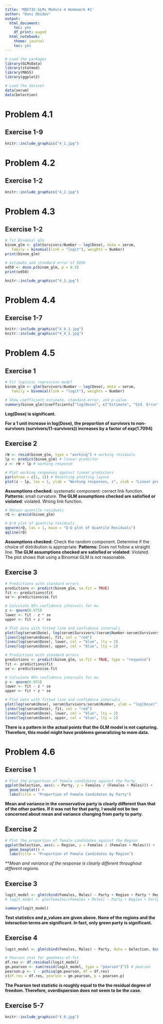---
title: 'MA5732-GLMs Module 4 Homework #1'
author: "Doni Obidov"
output:
  html_document:
    toc: yes
    df_print: paged
  html_notebook:
    theme: journal
    toc: yes
---

```{r}
# Load the packages
library(GLMsData)
library(statmod)
library(MASS)
library(ggplot2)

# Load the dataset
data(serum)
data(belection)
```

# Problem 4.1

## Exercise 1-9

```{r, out.width = "100%", fig.align = "center"}
knitr::include_graphics("4_1.jpg")
```

# Problem 4.2

## Exercise 1-2

```{r, out.width = "100%", fig.align = "center"}
knitr::include_graphics("4_2.jpg")
```

# Problem 4.3

## Exercise 1-2

```{r, out.width = "100%", fig.align = "center"}
# fit Binomial glm
binom_glm <- glm(Survivors/Number ~ log(Dose), data = serum, 
   family = binomial(link = "logit"), weights = Number)
print(binom_glm)

# estimate and standard error of ED50 
ed50 <- dose.p(binom_glm, p = 0.5)
print(ed50)
```

```{r, out.width = "100%", fig.align = "center"}
knitr::include_graphics("4_3.jpg")
```

# Problem 4.4

## Exercise 1-7

```{r, out.width = "100%", fig.align = "center"}
knitr::include_graphics("4_4_1.jpg")
knitr::include_graphics("4_4_2.jpg")
```

# Problem 4.5

## Exercise 1

```{r, out.width = "100%", fig.align = "center"}
# Fit logistic regression model
binom_glm <- glm(Survivors/Number ~ log(Dose), data = serum, 
   family = binomial(link = "logit"), weights = Number)

# Show coefficient estimate, standard error, and p-value
summary(binom_glm)$coefficients["log(Dose)", c("Estimate", "Std. Error", "Pr(>|z|)")]
```

**Log(Dose) is significant.**

**For a 1 unit increase in log(Dose), the proportion of survivors to non-survivors (survivors/(1-survivors)) increases by a factor of exp(1.7094)**

## Exercise 2

```{r, out.width = "100%", fig.align = "center"}
rW <- resid(binom_glm, type = "working") # working residuals
lp <- predict(binom_glm) # linear predictor
z <- rW + lp # working response

# Plot working responses against linear predictors
par(mfrow = c(1, 1)) # Resetting plotting layout
plot(z ~ lp, las = 1, ylab = "Working responses, z", xlab = "Linear predictor")
```

**Assumptions checked:** systematic component: correct link function.
**Patterns:** small curvature.
**The GLM assumptions checked are satisfied or violated**: violated. Wrong link function.

```{r, out.width = "100%", fig.align = "center"}
# Obtain quantile residuals
rQ <- qresid(binom_glm)

# Q-Q plot of quantile residuals
qqnorm(rQ, las = 1, main = "Q-Q plot of Quantile Residuals")
qqline(rQ)
```

**Assumptions checked:** Check the random component. Determine if the choice of distribution is appropriate.
**Patterns:** Does not follow a straight line.
**The GLM assumptions checked are satisfied or violated**: Violated. The plot shows that using a Binomial GLM is not reasonable.

## Exercise 3

```{r, out.width = "100%", fig.align = "center"}
# Predictions with standard errors
predictions <- predict(binom_glm, se.fit = TRUE)
fit <- predictions$fit
se <- predictions$se.fit

# Calculate 95% confidence intervals for mu
z <- qnorm(0.975)
lower <- fit - z * se
upper <- fit + z * se

# Plot data with fitted line and confidence intervals
plot(log(serum$Dose), log(serum$Survivors/(serum$Number-serum$Survivors)), xlab = "log(Dose)", ylab = "log(Survival/Not Survival)")
lines(log(serum$Dose), fit, col = "red")
lines(log(serum$Dose), lower, col = "blue", lty = 2)
lines(log(serum$Dose), upper, col = "blue", lty = 2)
```

```{r, out.width = "100%", fig.align = "center"}
# Predictions with standard errors
predictions <- predict(binom_glm, se.fit = TRUE, type = "response")
fit <- predictions$fit
se <- predictions$se.fit

# Calculate 95% confidence intervals for mu
z <- qnorm(0.975)
lower <- fit - z * se
upper <- fit + z * se

# Plot data with fitted line and confidence intervals
plot(log(serum$Dose), serum$Survivors/serum$Number, xlab = "log(Dose)", ylab = "Survival Probability")
lines(log(serum$Dose), fit, col = "red")
lines(log(serum$Dose), lower, col = "blue", lty = 2)
lines(log(serum$Dose), upper, col = "blue", lty = 2)
```

**There is a pattern in the actual points that the GLM model is not capturing. Therefore, this model might have problems generalizing to more data.**

# Problem 4.6

## Exercise 1

```{r, out.width = "100%", fig.align = "center"}
# Plot the proportion of female candidates against the Party
ggplot(belection, aes(x = Party, y = Females / (Females + Males))) +
  geom_boxplot() +
  labs(title = "Proportion of Female Candidates by Party")
```

**Mean and variance in the conservative party is clearly different than that of the other parties. If it was not for that party, I would not be too concerned about mean and variance changing from party to party.**

## Exercise 2

```{r, out.width = "100%", fig.align = "center"}
# Plot the proportion of female candidates against the Region
ggplot(belection, aes(x = Region, y = Females / (Females + Males))) +
  geom_boxplot() +
  labs(title = "Proportion of Female Candidates by Region")
```

***Mean and variance of the response is clearly different throughout different regions.*

## Exercise 3

```{r, out.width = "100%", fig.align = "center"}
logit_model <- glm(cbind(Females, Males) ~ Party + Region + Party * Region, data = belection, binomial(link = "logit"))
# logit_model <- glm(Females/(Females + Males) ~ Party + Region + Party * Region, data = belection, binomial(link = "logit"), weights=(Females + Males))
```

```{r, out.width = "100%", fig.align = "center"}
summary(logit_model)
```

**Test statistics and p_values are given above. None of the regions and the interaction terms are significant. In fact, only green party is significant.**

## Exercise 4

```{r, out.width = "100%", fig.align = "center"}
logit_model <- glm(cbind(Females, Males) ~ Party, data = belection, binomial(link = "logit"))
```

```{r, out.width = "100%", fig.align = "center"}
# Pearson stat for goodness-of-fit
df.res <- df.residual(logit_model)
gm.pearson <- sum(resid(logit_model, type = "pearson")^2) # pearson
pearson.p <- 1 - pchisq(gm.pearson, df = df.res)
c(df.res = df.res, pearson = gm.pearson, p = pearson.p)
```

**The Pearson test statistic is roughly equal to the the residual degree of freedom. Therefore, overdispersion does not seem to be the case.**

## Exercise 5-7

```{r, out.width = "100%", fig.align = "center"}
knitr::include_graphics("4_6.jpg")
```